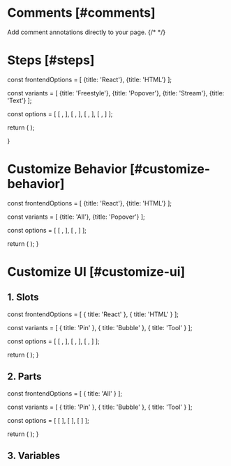 
# Comments [#comments]

<Subheading>Add comment annotations directly to your page.</Subheading>
{/* <CursorDemo /> */}

# Steps [#steps]


  const frontendOptions = [
    {title: 'React'},
    {title: 'HTML'}
  ];

  const variants = [
    {title: 'Freestyle'},
    {title: 'Popover'},
    {title: 'Stream'},
    {title: 'Text'}
  ];

  const options = [
    [
      <ReactFreestyleOverview sectionId="steps" />,
      <HTMLFreestyleOverview sectionId="steps" />
    ],
    [
      <ReactPopoverOverview sectionId="steps" />,
      <HTMLPopoverOverview sectionId="steps" />
    ],
    [
      <ReactStreamOverview sectionId="steps" />,
      <HTMLStreamOverview sectionId="steps" />
    ],
    [
      <ReactTextOverview sectionId="steps" />,
      <HTMLTextOverview sectionId="steps" />
    ]
  ];

  return (
    <StepTabsVariants
      frontendOptions={frontendOptions}
      variants={variants}
      options={options}
    />
  );

}

<CommentOverviewSteps />

# Customize Behavior [#customize-behavior]

  const frontendOptions = [
    {title: 'React'},
    {title: 'HTML'}
  ];

  const variants = [
    {title: 'All'},
    {title: 'Popover'}
  ];

  const options = [
    [
      <ReactAllCustom sectionId="steps" />,
      <HTMLAllCustom sectionId="steps" />
    ],
    [
      <ReactPopoverCustom sectionId="steps" />,
      <HTMLPopoverCustom sectionId="steps" />
    ]
  ];

  return (
    <StepTabsVariants
      frontendOptions={frontendOptions}
      variants={variants}
      options={options}
    />
  );
}

<CommentCustomizeSteps />

# Customize UI [#customize-ui]

## 1. Slots

  const frontendOptions = [
    { title: 'React' },
    { title: 'HTML' }
  ];

  const variants = [
    { title: 'Pin' },
    { title: 'Bubble' },
    { title: 'Tool' }
  ];

  const options = [
    [
      <ReactPin sectionId="customize-ui" />,
      <HTMLPin sectionId="customize-ui" />
    ],
    [
      <ReactBubble sectionId="customize-ui" />,
      <HTMLBubble sectionId="customize-ui" />
    ],
    [
      <ReactTool sectionId="customize-ui" />,
      <HTMLTool sectionId="customize-ui" />
    ]
  ];

  return (
    <StepTabsVariants
      frontendOptions={frontendOptions}
      variants={variants}
      options={options}
    />
  );
}

<CommentSlotSteps />

## 2. Parts

  const frontendOptions = [
    { title: 'All' }
  ];

  const variants = [
    { title: 'Pin' },
    { title: 'Bubble' },
    { title: 'Tool' }
  ];

  const options = [
    [
      <PinPart sectionId="customize-ui" />
    ],
    [
      <BubblePart sectionId="customize-ui" />
    ],
    [
      <ToolPart sectionId="customize-ui" />
    ]
  ];

  return (
    <StepTabsVariants 
      frontendOptions={frontendOptions}
      variants={variants}
      options={options}
    />
  );
}

<CommentPartSteps />

## 3. Variables